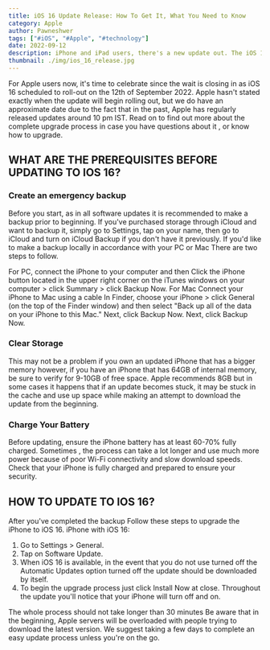 ```yaml
---
title: iOS 16 Update Release: How To Get It, What You Need to Know
category: Apple
author: Pawneshwer
tags: ["#iOS", "#Apple", "#technology"]
date: 2022-09-12
description: iPhone and iPad users, there's a new update out. The iOS 16 update is here, and it brings some major changes. Read on for the full release date, what you need to know, and how to get it.
thumbnail: ./img/ios_16_release.jpg
---
```


For Apple users now, it's time to celebrate since the wait is closing in as iOS 16 scheduled to roll-out on the 12th of September 2022. Apple hasn't stated exactly when the update will begin rolling out, but we do have an approximate date due to the fact that in the past, Apple has regularly released updates around 10 pm IST. Read on to find out more about the complete upgrade process in case you have questions about it , or know how to upgrade.


## WHAT ARE THE PREREQUISITES BEFORE UPDATING TO IOS 16?

### Create an emergency backup


Before you start, as in all software updates it is recommended to make a backup prior to beginning. If you've purchased storage through iCloud and want to backup it, simply go to Settings, tap on your name, then go to iCloud and turn on iCloud Backup if you don't have it previously. If you'd like to make a backup locally in accordance with your PC or Mac There are two steps to follow.


For PC, connect the iPhone to your computer and then Click the iPhone button located in the upper right corner on the iTunes windows on your computer > click Summary > click Backup Now. For Mac Connect your iPhone to Mac using a cable In Finder, choose your iPhone > click General (on the top of the Finder window) and then select "Back up all of the data on your iPhone to this Mac." Next, click Backup Now. Next, click Backup Now.


### Clear Storage


This may not be a problem if you own an updated iPhone that has a bigger memory however, if you have an iPhone that has 64GB of internal memory, be sure to verify for 9-10GB of free space. Apple recommends 8GB but in some cases it happens that if an update becomes stuck, it may be stuck in the cache and use up space while making an attempt to download the update from the beginning.


### Charge Your Battery


Before updating, ensure the iPhone battery has at least 60-70% fully charged. Sometimes , the process can take a lot longer and use much more power because of poor Wi-Fi connectivity and slow download speeds. Check that your iPhone is fully charged and prepared to ensure your security.


## HOW TO UPDATE TO IOS 16?

After you've completed the backup Follow these steps to upgrade the iPhone to iOS 16. iPhone with iOS 16:


1. Go to Settings > General.
2. Tap on Software Update.
3. When iOS 16 is available, in the event that you do not use turned off the Automatic Updates option turned off the update should be downloaded by itself.
4. To begin the upgrade process just click Install Now at close. Throughout the update you'll notice that your iPhone will turn off and on.

The whole process should not take longer than 30 minutes Be aware that in the beginning, Apple servers will be overloaded with people trying to download the latest version. We suggest taking a few days to complete an easy update process unless you're on the go.